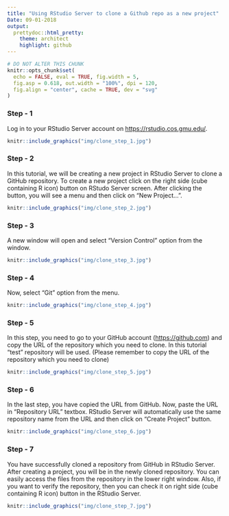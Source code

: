 ---
title: "Using RStudio Server to clone a Github repo as a new project"
Date: 09-01-2018
output:
  prettydoc::html_pretty:
    theme: architect
    highlight: github
---

```{r setup, include = FALSE}
# DO NOT ALTER THIS CHUNK
knitr::opts_chunk$set(
  echo = FALSE, eval = TRUE, fig.width = 5,
  fig.asp = 0.618, out.width = "100%", dpi = 120,
  fig.align = "center", cache = TRUE, dev = "svg"
)
```

### Step - 1

Log in to your RStudio Server account on <https://rstudio.cos.gmu.edu/>. 

```{r step_1}
knitr::include_graphics("img/clone_step_1.jpg")
```

### Step - 2

In this tutorial, we will be creating a new project in RStudio Server to clone a GitHub repository. To create a new project click on the right side (cube containing R icon) button on RStudo Server screen. After clicking the button, you will see a menu and then click on "New Project...".

```{r step_2}
knitr::include_graphics("img/clone_step_2.jpg")
```

### Step - 3

A new window will open and select "Version Control" option from the window.

```{r step_3}
knitr::include_graphics("img/clone_step_3.jpg")
```

### Step - 4

Now, select "Git" option from the menu.

```{r step_4}
knitr::include_graphics("img/clone_step_4.jpg")
```

### Step - 5

In this step, you need to go to your GitHub account (<https://github.com>) and copy the URL of the repository which you need to clone. In this tutorial "test" repository will be used. (Please remember to copy the URL of the repository which you need to clone) 

```{r step_5}
knitr::include_graphics("img/clone_step_5.jpg")
```

### Step - 6

In the last step, you have copied the URL from GitHub. Now, paste the URL in "Repository URL" textbox. RStudio Server will automatically use the same repository name from the URL and then click on "Create Project" button. 

```{r step_6}
knitr::include_graphics("img/clone_step_6.jpg")
```

### Step - 7

You have successfully cloned a repository from GitHub in RStudio Server. After creating a project, you will be in the newly cloned repository. You can easily access the files from the repository in the lower right window. Also, if you want to verify the repository, then you can check it on right side (cube containing R icon) button in the RStudio Server. 

```{r step_7}
knitr::include_graphics("img/clone_step_7.jpg")
```
